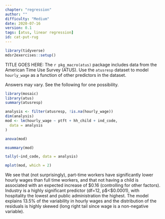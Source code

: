 ```yaml
---
chapter: "regression"
author: ""
difficulty: "Medium"
date: 2020-07-16 
version: 0.1
tags: [atus, linear regression]
id: cat-put-rug
---
```


```r
library(tidyverse)
mdsr2exercises::setup()
```

TITLE GOES HERE: The `r pkg_macro(atus)` package includes data from the American Time Use Survey (ATUS).  Use the `atusresp` dataset to model `hourly_wage` as a function of other predictors in the dataset.

 <!--begin-answer-->

Answers may vary.  See the following for one possibility.
```r
library(mosaic)
library(atus)
summary(atusresp)
```
```r
analysis <- filter(atusresp, !is.na(hourly_wage))
dim(analysis)
mod <- lm(hourly_wage ~ ptft + hh_child + ind_code,
  data = analysis
)
```
```r
anova(mod)
```
```r
msummary(mod)
```
```r
tally(~ind_code, data = analysis)
```
```r
mplot(mod, which = 2)
```
We see that (not surprisingly), part-time workers have significantly lower hourly wages than full time workers, and that not having a child is associated with an expected increase of \$0.16 (controlling for other factors).  Industry is a highly significant predictor (df=12, p$<$0.0001), with hospitality the lowest and public administration the highest.  The model explains 13.5% of the variability in hourly wages and the distribution of the residuals is highly skewed (long right tail since wage is a non-negative variable).  

<!--end-answer-->



